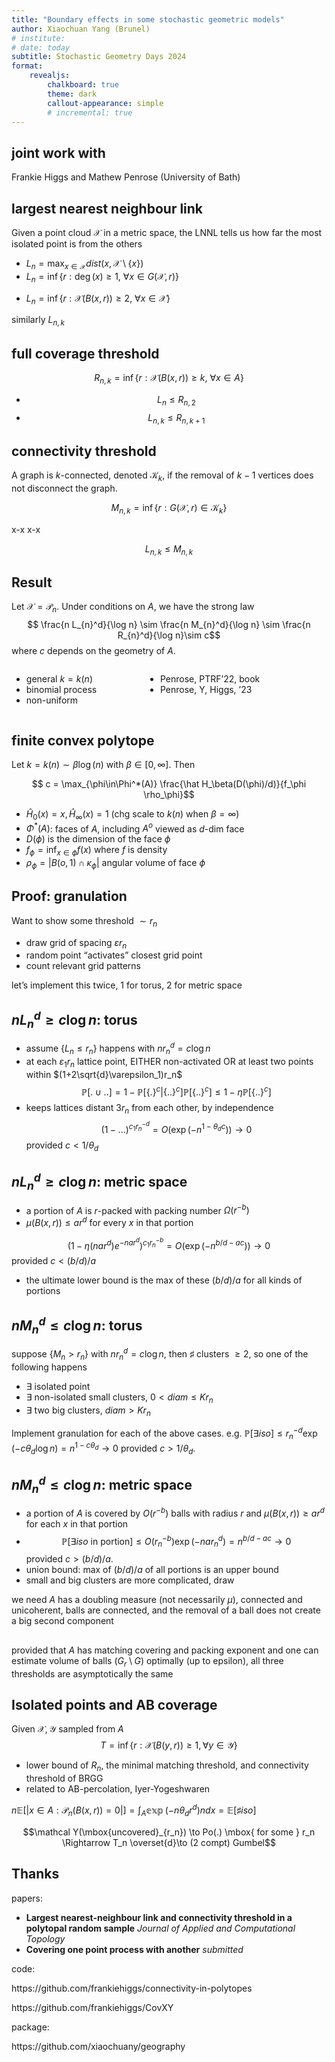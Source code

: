 ```yaml
---
title: "Boundary effects in some stochastic geometric models"
author: Xiaochuan Yang (Brunel)
# institute: 
# date: today
subtitle: Stochastic Geometry Days 2024 
format: 
    revealjs:
        chalkboard: true
        theme: dark
        callout-appearance: simple
        # incremental: true 
---
```


##  {.center}
:::{.callout-important}
## joint work with
Frankie Higgs and Mathew Penrose (University of Bath)
:::

## largest nearest neighbour link 

Given a point cloud $\mathcal X$ in a metric space, the LNNL tells us how far the most isolated point is from the others 


- $L_n = \max_{x\in\mathcal X} dist(x, \mathcal X\setminus \{x\})$
- $L_n = \inf\{r: \deg(x) \ge 1,  \ \forall x \in G(\mathcal X, r)\}$
- 
:::{.fragment .highlight-red}
$L_n = \inf\{r: \mathcal X(B(x,r))\ge 2, \ \forall x\in\mathcal X \}$  
:::

:::{.fragment}
similarly $L_{n,k}$
:::


## full coverage threshold
$$R_{n,k} = \inf\{ r: \mathcal X(B(x,r))\ge k, \ \forall x\in A \}$$

- $$
L_{n} \le R_{n,2}
$$
- $$ L_{n,k} \le R_{n,k+1}$$

## connectivity threshold
:::{.callout-note}
A graph is $k$-connected, denoted $\mathcal K_k$, if the removal of $k-1$ vertices does not disconnect the graph. 
:::
$$M_{n,k} = \inf\{r: G(\mathcal X,r) \in \mathcal K_k \}$$

x-x  x-x

$$L_{n,k} \le M_{n,k}$$

## Result


:::{.callout-tip}
Let $\mathcal X = \mathcal P_n$.
Under conditions on $A$, we have the strong law 
$$ \frac{n L_{n}^d}{\log n} \sim \frac{n M_{n}^d}{\log n} \sim \frac{n R_{n}^d}{\log n}\sim c$$
where $c$ depends on the geometry of $A$.
:::

:::: {.columns}
::: {.column width="40%"}
- general $k = k(n)$
- binomial process
- non-uniform 
:::

::: {.column width="60%"}
- Penrose, PTRF'22, book
- Penrose, Y, Higgs, '23
:::
::::

## finite convex polytope

Let $k=k(n)\sim \beta \log(n)$ with $\beta \in [0,\infty]$. Then 

$$ c = \max_{\phi\in\Phi^*(A)} \frac{\hat H_\beta(D(\phi)/d)}{f_\phi \rho_\phi}$$

- $\hat H_0(x)=x, \hat H_\infty(x)=1$ (chg scale to $k(n)$ when $\beta=\infty$)
- $\Phi^*(A)$: faces of $A$, including $A^o$ viewed as $d$-dim face
- $D(\phi)$ is the dimension of the face $\phi$
- $f_\phi = \inf_{x\in\phi} f(x)$ where $f$ is density
- $\rho_\phi = |B(o,1)\cap \kappa_\phi|$ angular volume of face $\phi$


## Proof: granulation

Want to show some threshold $\sim r_n$

- draw grid of spacing $\varepsilon r_n$
- random point "activates" closest grid point
- count relevant grid patterns

:::{.incremental}
let's implement this twice, 1 for torus,  2 for metric space 
:::


## $n L_n^d \ge c\log n$: torus

- assume $\{L_n \le r_n\}$ happens with $n r_n^d = c\log n$
- at each $\varepsilon_1 r_n$ lattice point, EITHER non-activated OR at least two points within $(1+2\sqrt{d}\varepsilon_1)r_n$
$$\mathbb P[ . \cup ..] = 1 - \mathbb P[ \{.\}^c | \{..\}^c]\mathbb P[\{..\}^c] \le  1 - \eta \mathbb P[\{..\}^c]$$
  <!-- n\theta_d^+ r_n^d \exp(- n\theta_d^+ r_n^d) -->
- keeps lattices distant $3r_n$ from each other, by independence
$$ \mathbb (1- ...)^{c_1 r_n^{-d}} = O(\exp(-  n^{1-\theta_d c}))\to 0$$
provided $c < 1/\theta_d$

## $n L_n^d \ge c\log n$: metric space


- a portion of $A$ is $r$-packed with packing number $\Omega(r^{-b})$
- $\mu(B(x,r))\le a r^d$ for every $x$ in that portion

$$ \mathbb (1- \eta (n ar^d) e^{- n ar^d} )^{c_1 r_n^{-b}} = O(\exp(-   n^{b/d - ac}))\to 0$$
provided $c< (b/d)/a$

- the ultimate lower bound is the max of these $(b/d)/a$ for all kinds of portions


## $n M_n^d \le c\log n$: torus

suppose $\{M_n > r_n\}$ with $n r_n^d = c\log n$, then $\sharp$ clusters $\ge 2$, so one of the following happens 

- $\exists$ isolated point
- $\exists$ non-isolated small clusters, $0<diam \le K r_n$
- $\exists$ two big clusters, $diam > K r_n$

Implement granulation for each of the above cases. e.g.
$\mathbb P[\exists iso] \le r_n^{-d} \exp(  - c\theta_d \log n )= n^{1- c\theta_d}\to 0$ provided $c> 1/\theta_d$. 



## $n M_n^d \le c\log n$: metric space

- a portion of $A$ is covered by $O(r^{-b})$ balls with radius $r$ and $\mu(B(x,r))\ge a r^d$ for each $x$ in that portion
- $$\mathbb P[\exists iso \mbox{ in portion}]\le O(r_n^{-b}) \exp(- n a r_n^d) = n^{b/d - ac}\to 0$$
provided $c>(b/d)/a$.  
- union bound: max of $(b/d)/a$ of all portions is an upper bound
- small and big clusters are more complicated, draw 


:::{.callout-important}
we need $A$ has a doubling measure (not necessarily $\mu$), connected and unicoherent, balls are connected, and the removal of a ball does not create a big second  component
:::


## {.center}


:::{.callout-tip} 
provided that $A$ has matching covering and packing exponent and one can estimate volume of balls ($G_r\setminus G$) optimally (up to epsilon), all three thresholds are asymptotically the same 
:::


## Isolated points and AB coverage


Given $\mathcal X, \mathcal Y$ sampled from $A$
$$ T = \inf\{r: \mathcal X(B(y,r))\ge 1, \forall y\in \mathcal Y  \}$$

- lower bound of $R_n$, the minimal matching threshold, and connectivity threshold of BRGG
- related to AB-percolation, Iyer-Yogeshwaren


$n\mathbb E[|{x\in A: \mathcal P_n(B(x,r))=0}|] = \int_A \mathbb \exp(- n \theta_d r^d) ndx = \mathbb E[\sharp iso]$

:::{.callout-tip}
$$\mathcal Y(\mbox{uncovered}_{r_n}) \to Po(.) \mbox{ for some } r_n  \Rightarrow  T_n \overset{d}\to (2 compt) Gumbel$$
:::




## Thanks


papers: 

- **Largest nearest-neighbour link and connectivity threshold in a polytopal random sample**  *Journal of Applied and Computational Topology*
- **Covering one point process with another** *submitted*


code: 

https://github.com/frankiehiggs/connectivity-in-polytopes

https://github.com/frankiehiggs/CovXY

package:  

https://github.com/xiaochuany/geography